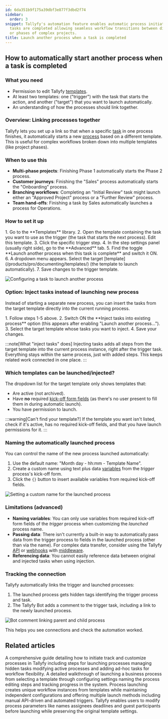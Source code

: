 ```yaml
---
id: 6da351b9f175a39dbf3e877f3dbd2f74
sidebar:
  order: 3
snippet: Tallyfy's automation feature enables automatic process initiation when specific
  tasks are completed allowing seamless workflow transitions between different templates
  or phases of complex projects.
title: Launch another process when a task is completed
---
```



## How to automatically start another process when a task is completed

### What you need

*   Permission to edit Tallyfy [templates](/products/pro/documenting/templates/).
*   At least two templates: one ("trigger") with the task that starts the action, and another ("target") that you want to launch automatically.
*   An understanding of how the processes should link together.

### Overview: Linking processes together

Tallyfy lets you set up a link so that when a specific [task](/products/pro/tracking-and-tasks/tasks/) in one process finishes, it automatically starts a new [process](/products/pro/tracking-and-tasks/processes/) based on a different template. This is useful for complex workflows broken down into multiple templates (like project phases).

### When to use this

*   **Multi-phase projects**: Finishing Phase 1 automatically starts the Phase 2 process.
*   **Customer journeys**: Finishing the "Sales" process automatically starts the "Onboarding" process.
*   **Branching workflows**: Completing an "Initial Review" task might launch either an "Approved Project" process or a "Further Review" process.
*   **Team hand-offs**: Finishing a task by Sales automatically launches a process for Operations.

### How to set it up

<Steps>
1. Go to the **Templates** library.
2. Open the template containing the task you want to use as the trigger (the task that starts the next process). Edit this template.
3. Click the specific trigger step.
4. In the step settings panel (usually right side), go to the **Advanced** tab.
5. Find the toggle **Launch another process when this task is complete** and switch it ON.
6. A dropdown menu appears. Select the target [template](/products/pro/documenting/templates/) (the template to launch automatically).
7. Save changes to the trigger template.
</Steps>

![Configuring a task to launch another process](https://screenshots.tallyfy.com/tallyfy%2Fpro%2Fdesktop-light-launch-process-when-task-completed.png)

### Option: Inject tasks instead of launching new process

Instead of starting a separate new process, you can insert the tasks from the target template directly into the current running process.

<Steps>
1. Follow steps 1-5 above.
2. Switch ON the **Inject tasks into existing process** option (this appears after enabling "Launch another process...").
3. Select the target template whose tasks you want to inject.
4. Save your changes.
</Steps>

:::note[What "inject tasks" does]
Injecting tasks adds all steps from the target template into the current process instance, right after the trigger task. Everything stays within the same process, just with added steps. This keeps related work connected in one place.
:::

### Which templates can be launched/injected?

The dropdown list for the target template only shows templates that:
* Are active (not archived).
* Have **no** required [kick-off form fields](/products/pro/launching/triggers/kick-off-forms/) (as there's no user present to fill them in during automatic launch).
* You have permission to launch.

:::warning[Can't find your template?]
If the template you want isn't listed, check if it's active, has no required kick-off fields, and that you have launch permissions for it.
:::

### Naming the automatically launched process

You can control the name of the new process launched automatically:

1. Use the default name: "Month day - hh:mm - Template Name".
2. Create a custom name using text plus data [variables](/products/pro/documenting/templates/variables/) from the *trigger* process's kick-off form.
3. Click the `{}` button to insert available variables from required kick-off fields.

![Setting a custom name for the launched process](https://screenshots.tallyfy.com/tallyfy%2Fpro%2Fdesktop-light-custom-naming-process.png)

### Limitations (advanced)

* **Naming variables**: You can only use variables from required kick-off form fields of the *trigger* process when customizing the *launched* process name.
* **Passing data**: There isn't currently a built-in way to automatically pass data from the trigger process to fields in the launched process (other than via the name). For complex data transfer, consider using the Tallyfy [API](/products/pro/integrations/open-api/) or [webhooks](/products/pro/integrations/webhooks/) with [middleware](/products/pro/integrations/middleware/).
* **Referencing data**: You cannot easily reference data between original and injected tasks when using injection.

### Tracking the connection

Tallyfy automatically links the trigger and launched processes:

1. The launched process gets hidden tags identifying the trigger process and task.
2. The Tallyfy Bot adds a comment to the trigger task, including a link to the newly launched process.

![Bot comment linking parent and child process](https://screenshots.tallyfy.com/tallyfy/pro/desktop-light-show-bot-comment.png)

This helps you see connections and check the automation worked.


## Related articles
<CardGrid>
<LinkTitleCard header="<b>Launching > Launch manually</b>" href="/products/pro/launching/how-can-i-launch-a-process-in-tallyfy/" > A comprehensive guide detailing how to initiate track and customize processes in Tallyfy including steps for launching processes managing hidden tasks modifying active processes and adding ad-hoc tasks for workflow flexibility. </LinkTitleCard>
<LinkTitleCard header="<b>Tutorials > Launch a process</b>" href="/products/pro/tutorials/your-first-process/" > A detailed walkthrough of launching a business process from selecting a template through configuring settings naming the process editing steps and tracking progress in the system. </LinkTitleCard>
<LinkTitleCard header="<b>Pro > Launching</b>" href="/products/pro/launching/" > Process launching creates unique workflow instances from templates while maintaining independent configurations and offering multiple launch methods including manual API-driven and automated triggers. </LinkTitleCard>
<LinkTitleCard header="<b>Launching > Edit before launch</b>" href="/products/pro/launching/how-can-i-edit-a-process-before-launching/" > Tallyfy enables users to modify process parameters like names assignees deadlines and guest participants before launching while preserving the original template settings. </LinkTitleCard>
</CardGrid>